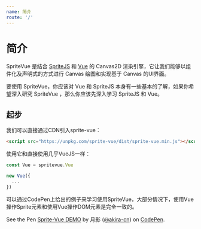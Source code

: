 ```yaml
---
name: 简介
route: '/'
---
```


# 简介

SpriteVue 是结合 [SpriteJS](http://spritejs.org/) 和 [Vue](https://cn.vuejs.org/) 的 Canvas2D 渲染引擎，它让我们能够以组件化及声明式的方式进行 Canvas 绘图和实现基于 Canvas 的UI界面。

要使用 SpriteVue，你应该对 Vue 和 SpriteJS 本身有一些基本的了解，如果你希望深入研究 SpriteVue ，那么你应该先深入学习 SpriteJS 和 Vue。

## 起步

我们可以直接通过CDN引入sprite-vue：

```html
<script src="https://unpkg.com/sprite-vue/dist/sprite-vue.min.js"></script>
```

使用它和直接使用几乎VueJS一样：

```js
const Vue = spritevue.Vue

new Vue({
  ...
})
```

可以通过CodePen上给出的例子来学习使用SpriteVue，大部分情况下，使用Vue操作Sprite元素和使用Vue操作DOM元素是完全一致的。


<CodePen>
  <p data-height="378" data-theme-id="13617" data-slug-hash="Wgaavy" data-default-tab="js,result" data-user="akira-cn" data-pen-title="Sprite-Vue DEMO" className="codepen">See the Pen <a href="https://codepen.io/akira-cn/pen/Wgaavy/">Sprite-Vue DEMO</a> by 月影 (<a href="https://codepen.io/akira-cn">@akira-cn</a>) on <a href="https://codepen.io">CodePen</a>.</p>
</CodePen>
